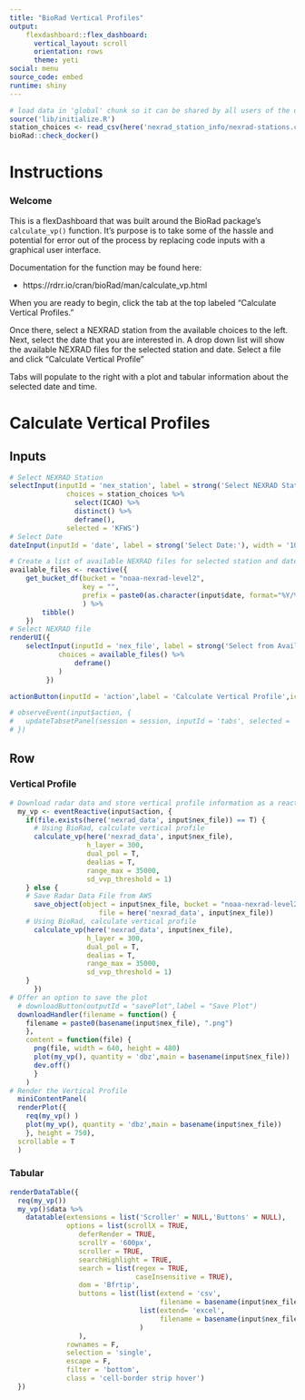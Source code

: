 ```yaml
---
title: "BioRad Vertical Profiles"
output: 
    flexdashboard::flex_dashboard:
      vertical_layout: scroll
      orientation: rows
      theme: yeti
social: menu
source_code: embed
runtime: shiny
---
```

    
```r

# load data in 'global' chunk so it can be shared by all users of the dashboard
source('lib/initialize.R')
station_choices <- read_csv(here('nexrad_station_info/nexrad-stations.csv'))
bioRad::check_docker()


```

Instructions
=======================================================================

### Welcome
This is a flexDashboard that was built around the BioRad package's `calculate_vp()` function. It's purpose is to take some of the hassle and potential for error out of the process by replacing code inputs with a graphical user interface. 

Documentation for the function may be found here:

* https://rdrr.io/cran/bioRad/man/calculate_vp.html


When you are ready to begin, click the tab at the top labeled "Calculate Vertical Profiles."

Once there, select a NEXRAD station from the available choices to the left. Next, select the date that you are interested in. A drop down list will show the available NEXRAD files for the selected station and date. Select a file and click "Calculate Vertical Profile"

Tabs will populate to the right with a plot and tabular information about the selected date and time. 

Calculate Vertical Profiles
=======================================================================

Inputs {.sidebar data-width=375}
-----------------------------------------------------------------------
    
```r
# Select NEXRAD Station
selectInput(inputId = 'nex_station', label = strong('Select NEXRAD Station:'), width = '100%',
              choices = station_choices %>% 
                select(ICAO) %>%
                distinct() %>% 
                deframe(),
              selected = 'KFWS')
# Select Date
dateInput(inputId = 'date', label = strong('Select Date:'), width = '100%')

# Create a list of available NEXRAD files for selected station and date
available_files <- reactive({
    get_bucket_df(bucket = "noaa-nexrad-level2", 
                  key = "",
                  prefix = paste0(as.character(input$date, format="%Y/%m/%d"),"/", input$nex_station)
                  ) %>% 
        tibble()
    })
# Select NEXRAD file
renderUI({
    selectInput(inputId = 'nex_file', label = strong('Select from Available NEXRAD Files:'), width = '100%',
            choices = available_files() %>% 
                deframe()
            )
         })

actionButton(inputId = 'action',label = 'Calculate Vertical Profile',icon = icon('satellite-dish'))

# observeEvent(input$action, {
#   updateTabsetPanel(session = session, inputId = 'tabs', selected = 'Vertical Profile')
# })

```


Row {.tabset .tabset-fade}
-----------------------------------------------------------------------

### Vertical Profile

```r

# Download radar data and store vertical profile information as a reactive variable when button clicked
  my_vp <- eventReactive(input$action, {
    if(file.exists(here('nexrad_data', input$nex_file)) == T) {
      # Using BioRad, calculate vertical profile
      calculate_vp(here('nexrad_data', input$nex_file),
                   h_layer = 300, 
                   dual_pol = T, 
                   dealias = T,
                   range_max = 35000,
                   sd_vvp_threshold = 1)
    } else {
    # Save Radar Data File from AWS
      save_object(object = input$nex_file, bucket = "noaa-nexrad-level2", key = "", secret = "", region = "us-east-1",
                      file = here('nexrad_data', input$nex_file))
    # Using BioRad, calculate vertical profile
      calculate_vp(here('nexrad_data', input$nex_file),
                   h_layer = 300, 
                   dual_pol = T, 
                   dealias = T,
                   range_max = 35000,
                   sd_vvp_threshold = 1)
    }
      })
# Offer an option to save the plot
  # downloadButton(outputId = "savePlot",label = "Save Plot")
  downloadHandler(filename = function() {
    filename = paste0(basename(input$nex_file), ".png")
    },
    content = function(file) {
      png(file, width = 640, height = 480)
      plot(my_vp(), quantity = 'dbz',main = basename(input$nex_file)) 
      dev.off()
      }
    )
# Render the Vertical Profile
  miniContentPanel(
  renderPlot({
    req(my_vp() )
    plot(my_vp(), quantity = 'dbz',main = basename(input$nex_file)) 
    }, height = 750),
  scrollable = T
  )
```

### Tabular
```r
renderDataTable({
  req(my_vp())
  my_vp()$data %>% 
    datatable(extensions = list('Scroller' = NULL,'Buttons' = NULL),
              options = list(scrollX = TRUE,
                 deferRender = TRUE,
                 scrollY = '600px',
                 scroller = TRUE,
                 searchHighlight = TRUE, 
                 search = list(regex = TRUE, 
                               caseInsensitive = TRUE),
                 dom = 'Bfrtip',
                 buttons = list(list(extend = 'csv',
                                     filename = basename(input$nex_file)),
                                list(extend= 'excel',
                                     filename = basename(input$nex_file))
                                )
                 ),
              rownames = F, 
              selection = 'single',
              escape = F,
              filter = 'bottom',
              class = 'cell-border strip hover')
  })
```

